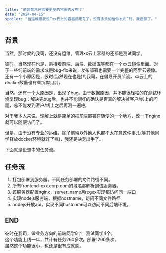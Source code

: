 ```yaml
---
title: "前端竟然还需要更多的容器去发布？"
date: "2024-04-15"
spoiler: "当运维跟我说“xx云上的容器都用完了，没有多余的给你发布”时，我震惊了。"
---
```


## 背景

当然，那时候的我司，还没有运维。管理xx云上容器的还都是测试同学。

彼时，当然现在也是，秉持着前端、后端、数据库等都在一个xx云镜像里面。对于一些纯前端的需求或是bug-fix来说，发布部署也需要一个完整的阿里云镜像。  
还有一个小原因是，彼时(当然现在也是)的我司，在倡导开员节流，xx云上的docker数量也有些捉襟见肘。  

当然，还有一个大原因是，出现了bug，由于数据原因，并不能很轻松的在测试环境复现bug；解决完bug后，也并不能很好的确认是否真的解决掉客户/线上的问题，总不能发到客户/线上之后再测一遍吧。

对于我本人来说，理解上就是简单的把前端部署在随便的一个地方，改一下nginx就可以随便访问了。  

但是，由于没有专业的运维，除了前端以外他人也都不太在意这件事儿(等其他同学释放docker环境就好了嘛)，我还是决定出手了。

下面就是设想中的任务流。


## 任务流

1. 打包部署到服务器。不同任务部署的文件路径不同。
2. 所有frontend-xxx.corp.com的域名都解析到该服务器。
3. 该服务器配置nginx，server_name用regex实现都访问同一端口
4. 实现nodejs服务端，根据hostname，访问不同文件路径
5. nodejs开放api，实现不同hostname可以访问不同后端环境。

## END

彼时在我司，做业务方向的前端同学8个，测试同学4个。  
这个功能上线一年，共计有任务260多次，部署1200多次。  
虽然这个功能很小，也还是很有成就感。  
